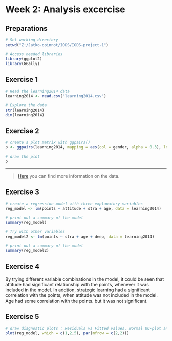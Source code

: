 # Week 2: Analysis excercise

## Preparations
```r
# Set working directory
setwd("Z:/Jatko-opinnot/IODS/IODS-project-1")

# Access needed libraries
library(ggplot2)
library(GGally)
```

## Exercise 1
```r
# Read the learning2014 data
learning2014 <- read.csv("learning2014.csv")

# Explore the data
str(learning2014)
dim(learning2014)

```

## Exercise 2
```r
# create a plot matrix with ggpairs()
p <- ggpairs(learning2014, mapping = aes(col = gender, alpha = 0.3), lower = list(combo = wrap("facethist", bins = 20)))

# draw the plot
p
```





***
> [Here](https://www.mv.helsinki.fi/home/kvehkala/JYTmooc/JYTOPKYS3-meta.txt) you can find more information on the data. 



## Exercise 3
```r
# create a regression model with three explanatory variables
reg_model <- lm(points ~ attitude + stra + age, data = learning2014)

# print out a summary of the model
summary(reg_model)

# Try with other variables
reg_model2 <- lm(points ~ stra + age + deep, data = learning2014)

# print out a summary of the model
summary(reg_model2)
```




## Exercise 4
By trying different variable combinations in the model, it could be seen that attitude had significant relationship with the points, whenever it was included in the model. In addtion, strategic learning had a significant correlation with the points, when attitude was not included in the model. Age had some correlation with the points. but it was not significant.

## Exercise 5
```r
# draw diagnostic plots : Residuals vs Fitted values, Normal QQ-plot and Residuals vs Leverage
plot(reg_model, which = c(1,2,5), par(mfrow = c(2,2)))

```

